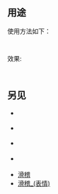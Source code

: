 ==用途==
使用方法如下：
  {{tl|二哈}}
效果:
  {{二哈}}

== 另见 ==
* {{tl|二哈 (无文字版)}} {{二哈 (无文字版)}}
* {{tl|滑稽表情}} {{滑稽表情}}
* {{tl|doge}} {{tl|狗头}} {{狗头}}
* {{tl|滑稽 (表情)}} {{滑稽 (表情)}}
* [[滑稽]]
* [[滑稽_(表情)]]